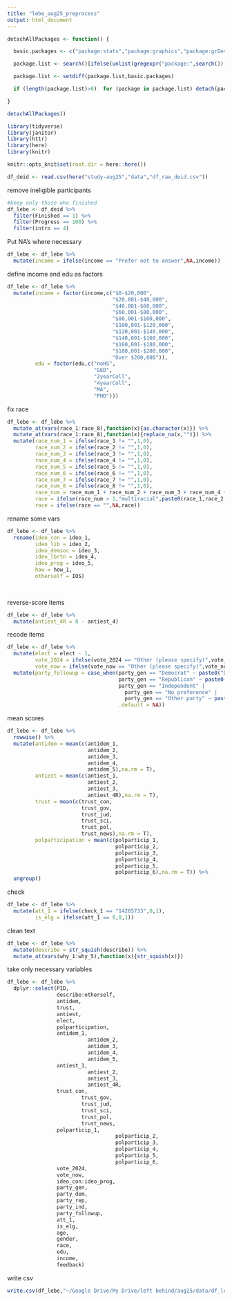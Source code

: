 ```yaml
---
title: "lebe_aug25_preprocess"
output: html_document
---
```


```r
detachAllPackages <- function() {

  basic.packages <- c("package:stats","package:graphics","package:grDevices","package:utils","package:datasets","package:methods","package:base")

  package.list <- search()[ifelse(unlist(gregexpr("package:",search()))==1,TRUE,FALSE)]

  package.list <- setdiff(package.list,basic.packages)

  if (length(package.list)>0)  for (package in package.list) detach(package, character.only=TRUE)

}

detachAllPackages()
```

```r
library(tidyverse)
library(janitor)
library(httr)
library(here)
library(knitr)

knitr::opts_knit$set(root.dir = here::here())

df_deid <- read.csv(here("study-aug25","data","df_raw_deid.csv"))
```

remove ineligible participants

```r
#keep only those who finished
df_lebe <- df_deid %>% 
  filter(Finished == 1) %>% 
  filter(Progress == 100) %>% 
  filter(intro == 4)
```

Put NA's where necessary

```r
df_lebe <- df_lebe %>% 
  mutate(income = ifelse(income == "Prefer not to answer",NA,income))
```

define income and edu as factors

```r
df_lebe <- df_lebe %>% 
  mutate(income = factor(income,c("$0-$20,000",
                                  "$20,001-$40,000",
                                  "$40,001-$60,000",
                                  "$60,001-$80,000",
                                  "$80,001-$100,000",
                                  "$100,001-$120,000",
                                  "$120,001-$140,000",
                                  "$140,001-$160,000",
                                  "$160,001-$180,000",
                                  "$180,001-$200,000",
                                  "Over $200,000")),
         edu = factor(edu,c("noHS",
                            "GED",
                            "2yearColl",
                            "4yearColl",
                            "MA",
                            "PHD")))
```

fix race

```r
df_lebe <- df_lebe %>% 
  mutate_at(vars(race_1:race_8),function(x){as.character(x)}) %>% 
  mutate_at(vars(race_1:race_8),function(x){replace_na(x,"")}) %>% 
  mutate(race_num_1 = ifelse(race_1 != "",1,0),
         race_num_2 = ifelse(race_2 != "",1,0),
         race_num_3 = ifelse(race_3 != "",1,0),
         race_num_4 = ifelse(race_4 != "",1,0),
         race_num_5 = ifelse(race_5 != "",1,0),
         race_num_6 = ifelse(race_6 != "",1,0),
         race_num_7 = ifelse(race_7 != "",1,0),
         race_num_8 = ifelse(race_8 != "",1,0),
         race_num = race_num_1 + race_num_2 + race_num_3 + race_num_4 + race_num_5 + race_num_6 + race_num_7 + race_num_8,
         race = ifelse(race_num > 1,"multiracial",paste0(race_1,race_2,race_3,race_4,race_5,race_6,race_7,race_8)),
         race = ifelse(race == "",NA,race))
```

rename some vars

```r
df_lebe <- df_lebe %>% 
  rename(ideo_con = ideo_1,
         ideo_lib = ideo_2,
         ideo_demsoc = ideo_3,
         ideo_lbrtn = ideo_4,
         ideo_prog = ideo_5,
         how = how_1,
         otherself = IOS)
         
         
```

reverse-score items

```r
df_lebe <- df_lebe %>% 
  mutate(antiest_4R = 8 - antiest_4)
```

recode items

```r
df_lebe <- df_lebe %>% 
  mutate(elect = elect - 1,
         vote_2024 = ifelse(vote_2024 == "Other (please specify)",vote_2024_12_TEXT,vote_2024),
         vote_now = ifelse(vote_now == "Other (please specify)",vote_now_12_TEXT,vote_now)) %>% 
  mutate(party_followup = case_when(party_gen == "Democrat" ~ paste0("Democrat | ",party_dem),
                                    party_gen == "Republican" ~ paste0("Republican | ",party_rep),
                                    party_gen == "Independent" |
                                      party_gen == "No preference" |
                                      party_gen == "Other party" ~ paste0("Independent | ",party_ind),
                                    .default = NA)) 
```

mean scores

```r
df_lebe <- df_lebe %>% 
  rowwise() %>% 
  mutate(antidem = mean(c(antidem_1,
                          antidem_2,
                          antidem_3,
                          antidem_4,
                          antidem_5),na.rm = T),
         antiest = mean(c(antiest_1,
                          antiest_2,
                          antiest_3,
                          antiest_4R),na.rm = T),
         trust = mean(c(trust_con,
                        trust_gov,
                        trust_jud,
                        trust_sci,
                        trust_pol,
                        trust_news),na.rm = T),
         polparticipation = mean(c(polparticip_1,
                                   polparticip_2,
                                   polparticip_3,
                                   polparticip_4,
                                   polparticip_5,
                                   polparticip_6),na.rm = T)) %>% 
  ungroup()
```

check

```r
df_lebe <- df_lebe %>% 
  mutate(att_1 = ifelse(check_1 == "14285733",0,1),
         is_elg = ifelse(att_1 == 0,0,1))
```

clean text

```r
df_lebe <- df_lebe %>% 
  mutate(describe = str_squish(describe)) %>% 
  mutate_at(vars(why_1:why_5),function(x){str_squish(x)})
```


take only necessary variables

```r
df_lebe <- df_lebe %>% 
  dplyr::select(PID,
                describe:otherself,
                antidem,
                trust,
                antiest,
                elect,
                polparticipation,
                antidem_1,
                          antidem_2,
                          antidem_3,
                          antidem_4,
                          antidem_5,
                antiest_1,
                          antiest_2,
                          antiest_3,
                          antiest_4R,
                trust_con,
                        trust_gov,
                        trust_jud,
                        trust_sci,
                        trust_pol,
                        trust_news,
                polparticip_1,
                                   polparticip_2,
                                   polparticip_3,
                                   polparticip_4,
                                   polparticip_5,
                                   polparticip_6,
                vote_2024,
                vote_now,
                ideo_con:ideo_prog,
                party_gen,
                party_dem,
                party_rep,
                party_ind,
                party_followup,
                att_1,
                is_elg,
                age,
                gender,
                race,
                edu,
                income,
                feedback)
```

write csv

```r
write.csv(df_lebe,"~/Google Drive/My Drive/left behind/aug25/data/df_lebe.csv",row.names = F)
```

